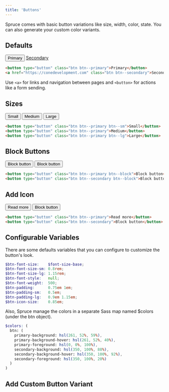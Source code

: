 ```yaml
---
title: 'Buttons'
---
```


<p className="lead">Spruce comes with basic button variations like size, width, color, state. You can also generate your custom color variants.</p>

## Defaults

<Preview>
  <div class="button-grid">
    <button type="button" class="btn btn--primary">Primary</button>
    <a href="https://conedevelopment.com" class="btn btn--secondary">Secondary</a>
  </div>
</Preview>

```html
<button type="button" class="btn btn--primary">Primary</button>
<a href="https://conedevelopment.com" class="btn btn--secondary">Secondary</a>
```

<Notification type="correct">Use <code>&lt;a&gt;</code> for links and navigation between pages and <code>&lt;button&gt;</code> for actions like a form sending.</Notification>

## Sizes

<Preview>
  <div class="button-grid">
    <button type="button" class="btn btn--primary btn--sm">Small</button>
    <button type="button" class="btn btn--primary">Medium</button>
    <button type="button" class="btn btn--primary btn--lg">Large</button>
  </div>
</Preview>

```html
<button type="button" class="btn btn--primary btn--sm">Small</button>
<button type="button" class="btn btn--primary">Medium</button>
<button type="button" class="btn btn--primary btn--lg">Large</button>
```

## Block Buttons

<Preview>
  <div class="button-grid button-grid--stacked">
    <button type="button" class="btn btn--primary btn--block">Block button</button>
    <button type="button" class="btn btn--secondary btn--block">Block button</button>
  </div>
</Preview>

```html
<button type="button" class="btn btn--primary btn--block">Block button</button>
<button type="button" class="btn btn--secondary btn--block">Block button</button>
```

## Add Icon

<Preview>
  <div class="button-grid button-grid--stacked">
    <button type="button" class="btn btn--primary">Read more</button>
    <button type="button" class="btn btn--secondary">Block button</button>
  </div>
</Preview>

```html
<button type="button" class="btn btn--primary">Read more</button>
<button type="button" class="btn btn--secondary">Block button</button>
```

## Configurable Variables

There are some defaults variables that you can configure to customize the button's look.

```scss
$btn-font-size:    $font-size-base;
$btn-font-size-sm: 0.8rem;
$btn-font-size-lg: 1.15rem;
$btn-font-style:   null;
$btn-font-weight:  500;
$btn-padding:      0.75em 1em;
$btn-padding-sm:   0.5em;
$btn-padding-lg:   0.9em 1.15em;
$btn-icon-size:    0.85em;
```

Also, Spruce manage the colors in a separate Sass map named $colors (under the btn object).

```scss
$colors: (
  btn: (
    primary-background: hsl(261, 52%, 59%),
    primary-background-hover: hsl(261, 52%, 40%),
    primary-foreground: hsl(0, 0%, 100%),
    secondary-background: hsl(350, 100%, 88%),
    secondary-background-hover: hsl(350, 100%, 92%),
    secondary-foreground: hsl(350, 100%, 20%)
  )
)
```

## Add Custom Button Variant
